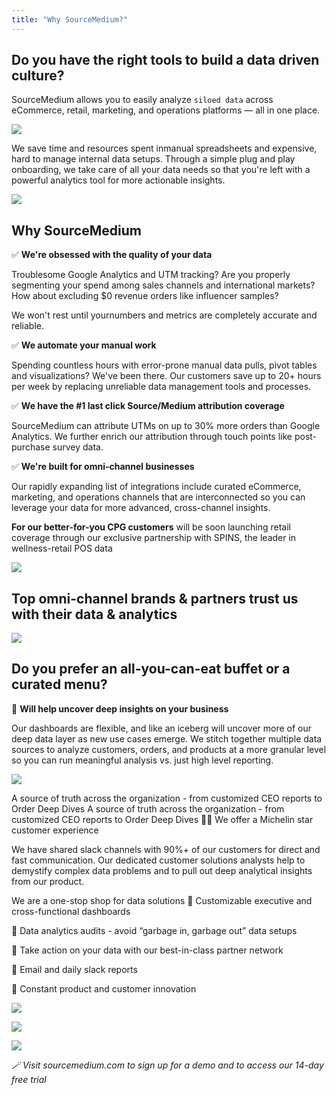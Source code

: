 ```yaml
---
title: "Why SourceMedium?"
---
```


## Do you have the right tools to build a data driven culture? 
SourceMedium allows you to easily analyze `siloed data` across eCommerce, retail, marketing, and operations platforms — all in one place.

![](/images/why-source-medium/intro.png)

We save time and resources spent inmanual spreadsheets and expensive, hard to manage internal data setups. Through a simple plug and play onboarding, we take care of all your data needs so that you're left with a powerful analytics tool for more actionable insights. 

![](/images/why-source-medium/2.png)

## Why SourceMedium

✅ **We're obsessed with the quality of your data**

Troublesome Google Analytics and UTM tracking? Are you properly segmenting your spend among sales channels and international markets? How about excluding $0 revenue orders like influencer samples? 

We won't rest until yournumbers and metrics are completely accurate and reliable.

✅ **We automate your manual work** 

Spending countless hours with error-prone manual data pulls, pivot tables and visualizations? We've been there. Our customers save up to 20+ hours per week by replacing unreliable data management tools and processes.

✅ **We have the #1 last click Source/Medium attribution coverage**

SourceMedium can attribute UTMs on up to 30% more orders than Google Analytics. We further enrich our attribution through touch points like post-purchase survey data.  

 ✅ **We're built for omni-channel businesses**

Our rapidly expanding list of integrations include curated eCommerce, marketing, and operations channels that are interconnected so you can leverage your data for more advanced, cross-channel insights. 

**For our better-for-you CPG customers** will be soon launching retail coverage through our exclusive partnership with SPINS, the leader in wellness-retail POS data


![](/images/why-source-medium/3.png)

## Top omni-channel brands & partners trust us with their data & analytics 

![](/images/why-source-medium/4.png)

## Do you prefer an all-you-can-eat buffet or a curated menu? 

🧊 **Will help uncover deep insights on your business**

Our dashboards are flexible, and like an iceberg will uncover more of our deep data layer as new use cases emerge. We stitch together multiple data sources to analyze customers, orders, and products at a more granular level so you can run meaningful analysis vs. just high level reporting. 

![](/images/why-source-medium/5.png)

A source of truth across the organization - from customized CEO reports to Order Deep Dives 
A source of truth across the organization - from customized CEO reports to Order Deep Dives 
🧑‍🍳 We offer a Michelin star customer experience 

We have shared slack channels with 90%+ of our customers for direct and fast communication. Our dedicated customer solutions analysts help to demystify complex data problems and to pull out deep analytical insights from our product.  

We are a one-stop shop for data solutions 
🔧 Customizable executive and cross-functional dashboards 

 🔧 Data analytics audits - avoid “garbage in, garbage out” data setups

🔧 Take action on your data with our best-in-class partner network 

 🔧 Email and daily slack reports 

 🔧 Constant product and customer innovation


![](/images/why-source-medium/6.png)

![](/images/why-source-medium/7.png)

![](/images/why-source-medium/8.png)

_🪄 Visit sourcemedium.com to sign up for a demo and to access our 14-day free trial_


